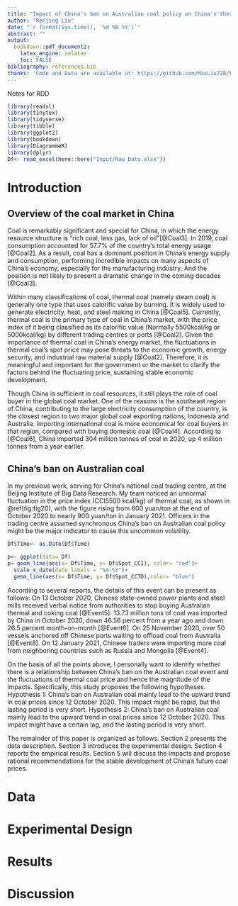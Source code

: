 ```yaml
---
title: "Impact of China's ban on Australian coal policy on China's thermal coal prices"
author: "Renjing Liu"
date: "`r format(Sys.time(), '%d %B %Y')`"
abstract: ""
output: 
  bookdown::pdf_document2:
    latex_engine: xelatex
    toc: FALSE
bibliography: references.bib
thanks: 'Code and Data are available at: https://github.com/MaxLiu728/Final_Paper.git'
---
```

######### Notes for RDD ###############
```r
library(readxl)
library(tinytex)
library(tidyverse)
library(tibble)
library(ggplot2)
library(bookdown)
library(DiagrammeR)
library(dplyr)
Df<- read_excel(here::here("Input/Raw_Data.xlsx"))
```
# Introduction
## Overview of the coal market in China
Coal is remarkably significant and special for China, in which the energy resource structure is “rich coal, less gas, lack of oil”[@Coal3]. In 2019, coal consumption accounted for 57.7% of the country’s total energy usage [@Coal2]. As a result, coal has a dominant position in China’s energy supply and consumption, performing incredible impacts on many aspects of China’s economy, especially for the manufacturing industry. And the position is not likely to present a dramatic change in the coming decades [@Coal3]. 

Within many classifications of coal, thermal coal (namely steam coal) is generally one type that uses calorific value by burning. It is widely used to generate electricity, heat, and steel making in China [@Coal5]. Currently, thermal coal is the primary type of coal in China’s market, with the price index of it being classified as its calorific value (Normally 5500kcal/kg or 5000kcal/kg) by different trading centres or ports [@Coal2]. Given the importance of thermal coal in China’s energy market, the fluctuations in thermal coal’s spot price may pose threats to the economic growth, energy security, and industrial raw material supply [@Coal2]. Therefore, it is meaningful and important for the government or the market to clarify the factors behind the fluctuating price, sustaining stable economic development. 

Though China is sufficient in coal resources, it still plays the role of coal buyer in the global coal market. One of the reasons is the southeast region of China, contributing to the large electricity consumption of the country, is the closest region to two major global coal exporting nations, Indonesia and Australia. Importing international coal is more economical for coal buyers in that region, compared with buying domestic coal [@Coal4]. According to [@Coal6], China imported 304 million tonnes of coal in 2020, up 4 million tonnes from a year earlier.

## China's ban on Australian coal
In my previous work, serving for China’s national coal trading centre, at the Beijing Institute of Big Data Research. My team noticed an unnormal fluctuation in the price index (CCI5500 kcal/kg) of thermal coal, as shown in \@ref(fig:fig20), with the figure rising from 600 yuan/ton at the end of October 2020 to nearly 900 yuan/ton in January 2021. Officers in the trading centre assumed synchronous China’s ban on Australian coal policy might be the major indicator to cause this uncommon volatility. 

```r
Df$Time<- as.Date(Df$Time)

p<- ggplot(data= Df)
p+ geom_line(aes(x= Df$Time, y= Df$Spot_CCI), color= "red")+ 
  scale_x_date(date_labels = "%m-%Y")+ 
  geom_line(aes(x= Df$Time, y= Df$Spot_CCTD),color= "blue")

```

According to several reports, the details of this event can be present as follows: On 13 October 2020, Chinese state-owned power plants and steel mills received verbal notice from authorities to stop buying Australian thermal and coking coal [@Event5]. 13.73 million tons of coal was imported by China in October 2020, down 46.56 percent from a year ago and down 26.5 percent month-on-month [@Event6]. On 25 November 2020, over 50 vessels anchored off Chinese ports waiting to offload coal from Australia [@Event8]. On 12 January 2021, Chinese traders were importing more coal from neighboring countries such as Russia and Mongolia [@Event4]. 

On the basis of all the points above, I personally want to identify whether there is a relationship between China’s ban on the Australian coal event and the fluctuations of thermal coal price and hence the magnitude of the impacts. Specifically, this study proposes the following hypotheses.
	Hypothesis 1: China’s ban on Australian coal mainly lead to the upward trend in coal prices since 12 October 2020. This impact might be rapid, but the lasting period is very short. 
	Hypothesis 2: China’s ban on Australian coal mainly lead to the upward trend in coal prices since 12 October 2020. This impact might have a certain lag, and the lasting period is very short.

The remainder of this paper is organized as follows. Section 2 presents the data description. Section 3 introduces the experimental design. Section 4 reports the empirical results. Section 5 will discuss the impacts and propose rational recommendations for the stable development of China’s future coal prices. 


# Data

# Experimental Design

# Results

# Discussion






```r

```









################